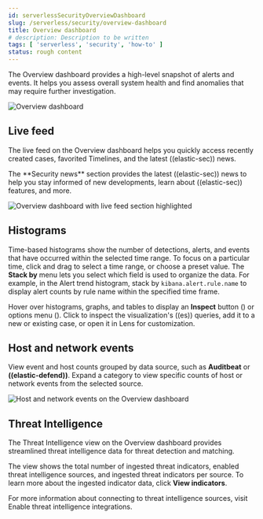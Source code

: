 ```yaml
---
id: serverlessSecurityOverviewDashboard
slug: /serverless/security/overview-dashboard
title: Overview dashboard
# description: Description to be written
tags: [ 'serverless', 'security', 'how-to' ]
status: rough content
---
```


<div id="overview-dashboard"></div>

The Overview dashboard provides a high-level snapshot of alerts and events. It helps you assess overall system health and find anomalies that may require further investigation.

![Overview dashboard](../images/overview-dashboard/-dashboards-overview-pg.png)

## Live feed

The live feed on the Overview dashboard helps you quickly access recently created cases, favorited Timelines, and the latest ((elastic-sec)) news.

<DocCallOut title="Tip">
The **Security news** section provides the latest ((elastic-sec)) news to help you stay informed of new developments, learn about ((elastic-sec)) features, and more.
</DocCallOut>

![Overview dashboard with live feed section highlighted](../images/overview-dashboard/-dashboards-live-feed-ov-page.png)

## Histograms

Time-based histograms show the number of detections, alerts, and events that have occurred within the selected time range. To focus on a particular time, click and drag to select a time range, or choose a preset value. The **Stack by** menu lets you select which field is used to organize the data. For example, in the Alert trend histogram, stack by `kibana.alert.rule.name` to display alert counts by rule name within the specified time frame.

Hover over histograms, graphs, and tables to display an **Inspect** button (<DocIcon type="inspect" title="Inspect" />) or options menu (<DocIcon type="boxesHorizontal" title="More actions" />). Click to inspect the visualization's ((es)) queries, add it to a new or existing case, or open it in Lens for customization.

## Host and network events

View event and host counts grouped by data source, such as **Auditbeat** or **((elastic-defend))**. Expand a category to view specific counts of host or network events from the selected source.

![Host and network events on the Overview dashboard](../images/overview-dashboard/-getting-started-events-count.png)

## Threat Intelligence

The Threat Intelligence view on the Overview dashboard provides streamlined threat intelligence data for threat detection and matching.

The view shows the total number of ingested threat indicators, enabled threat intelligence sources, and ingested threat indicators per source. To learn more about the ingested indicator data, click **View indicators**.

<DocCallOut title="Note">
For more information about connecting to threat intelligence sources, visit <DocLink id="serverlessSecurityThreatIntelligence">Enable threat intelligence integrations</DocLink>.
</DocCallOut>

<DocImage size="l" url="../images/overview-dashboard/-getting-started-threat-intelligence-view.png" alt="Threat Intelligence view on the Overview dashboard" />
